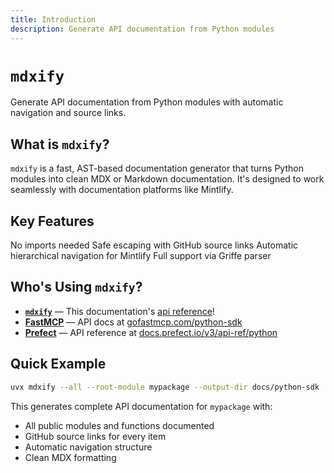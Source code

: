 ```yaml
---
title: Introduction
description: Generate API documentation from Python modules
---
```


# `mdxify`

Generate API documentation from Python modules with automatic navigation and source links. 

## What is `mdxify`?

`mdxify` is a fast, AST-based documentation generator that turns Python modules into clean MDX or Markdown documentation. It's designed to work seamlessly with documentation platforms like Mintlify.

## Key Features

<CardGroup cols={2}>
  <Card title="Fast AST Parsing" icon="bolt">
    No imports needed
  </Card>
  <Card title="MDX Output" icon="file-code">
    Safe escaping with GitHub source links
  </Card>
  <Card title="Auto Navigation" icon="sitemap">
    Automatic hierarchical navigation for Mintlify
  </Card>
  <Card title="Google Docstrings" icon="google">
    Full support via Griffe parser
  </Card>
</CardGroup>

## Who's Using `mdxify`?

- **[`mdxify`](https://github.com/zzstoatzz/mdxify)** — This documentation's [api reference](/python-sdk/mdxify-cli)!
- **[FastMCP](https://github.com/jlowin/fastmcp)** — API docs at [gofastmcp.com/python-sdk](https://gofastmcp.com/python-sdk)
- **[Prefect](https://github.com/PrefectHQ/prefect)** — API reference at [docs.prefect.io/v3/api-ref/python](https://docs.prefect.io/v3/api-ref/python)

## Quick Example

```bash
uvx mdxify --all --root-module mypackage --output-dir docs/python-sdk
```

This generates complete API documentation for `mypackage` with:
- All public modules and functions documented
- GitHub source links for every item
- Automatic navigation structure
- Clean MDX formatting